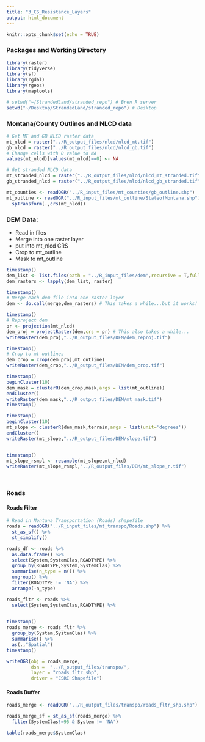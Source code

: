 ```yaml
---
title: "3_CS_Resistance_Layers"
output: html_document
---
```


```r
knitr::opts_chunk$set(echo = TRUE)
```


### Packages and Working Directory
```r
library(raster)
library(tidyverse)
library(sf)
library(rgdal)
library(rgeos)
library(maptools)

# setwd("~/StrandedLand/stranded_repo") # Bren R server
setwd("~/Desktop/StrandedLand/stranded_repo") # Desktop
```

### Montana/County Outlines and NLCD data
```r

# Get MT and GB NLCD raster data
mt_nlcd = raster("../R_output_files/nlcd/nlcd_mt.tif")
gb_nlcd = raster("../R_output_files/nlcd/nlcd_gb.tif")
# Change cells with 0 value to NA
values(mt_nlcd)[values(mt_nlcd)==0] <- NA

# Get stranded NLCD data
mt_stranded_nlcd = raster("../R_output_files/nlcd/nlcd_mt_stranded.tif")
gb_stranded_nlcd = raster("../R_output_files/nlcd/nlcd_gb_stranded.tif")

mt_counties <- readOGR("../R_input_files/mt_counties/gb_outline.shp")
mt_outline <- readOGR("../R_input_files/mt_outline/StateofMontana.shp") %>% 
  spTransform(.,crs(mt_nlcd))
```



### DEM Data: ###

* Read in files
* Merge into one raster layer
* put into mt_nlcd CRS
* Crop to mt_outline
* Mask to mt_outline
```r

timestamp()
dem_list <- list.files(path = "../R_input_files/dem",recursive = T,full.names = T)
dem_rasters <- lapply(dem_list, raster)

timestamp()
# Merge each dem file into one raster layer
dem <- do.call(merge,dem_rasters) # This takes a while...but it works!

timestamp()
# Reproject dem
pr <- projection(mt_nlcd)
dem_proj = projectRaster(dem,crs = pr) # This also takes a while...
writeRaster(dem_proj,"../R_output_files/DEM/dem_reproj.tif")

timestamp()
# Crop to mt outlines
dem_crop = crop(dem_proj,mt_outline) 
writeRaster(dem_crop,"../R_output_files/DEM/dem_crop.tif")

timestamp()
beginCluster(10)
dem_mask = clusterR(dem_crop,mask,args = list(mt_outline))
endCluster()
writeRaster(dem_mask,"../R_output_files/DEM/mt_mask.tif")
timestamp()

timestamp()
beginCluster(10)
mt_slope <- clusterR(dem_mask,terrain,args = list(unit='degrees'))
endCluster()
writeRaster(mt_slope,"../R_output_files/DEM/slope.tif")


timestamp()
mt_slope_rsmpl <- resample(mt_slope,mt_nlcd)
writeRaster(mt_slope_rsmpl,"../R_output_files/DEM/mt_slope_r.tif")

  
```


### Roads

#### Roads Filter
```r

# Read in Montana Transportation (Roads) shapefile
roads = readOGR("../R_input_files/mt_transpo/Roads.shp") %>% 
  st_as_sf() %>% 
  st_simplify() 

roads_df <- roads %>% 
  as.data.frame() %>% 
  select(System,SystemClas,ROADTYPE) %>% 
  group_by(ROADTYPE,System,SystemClas) %>% 
  summarise(n_type = n()) %>% 
  ungroup() %>%
  filter(ROADTYPE != 'NA') %>% 
  arrange(-n_type)

roads_fltr <- roads %>% 
  select(System,SystemClas,ROADTYPE) %>% 
  

timestamp()
roads_merge <- roads_fltr %>% 
  group_by(System,SystemClas) %>% 
  summarise() %>% 
  as(.,"Spatial")
timestamp()

writeOGR(obj = roads_merge, 
         dsn =  "../R_output_files/transpo/", 
         layer = "roads_fltr_shp",
         driver = "ESRI Shapefile")

```

#### Roads Buffer
```r

roads_merge <- readOGR("../R_output_files/transpo/roads_fltr_shp.shp")

roads_merge_sf = st_as_sf(roads_merge) %>% 
  filter(SystemClas!=95 & System != 'NA')

table(roads_merge$SystemClas)

```


